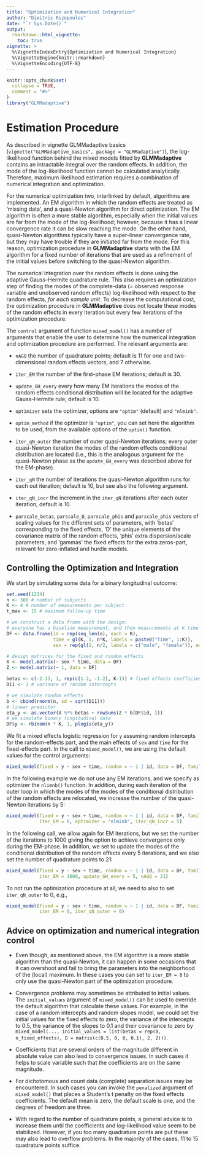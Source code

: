 ---
title: "Optimization and Numerical Integration"
author: "Dimitris Rizopoulos"
date: "`r Sys.Date()`"
output:
  rmarkdown::html_vignette:
    toc: true
vignette: >
  %\VignetteIndexEntry{Optimization and Numerical Integration}
  %\VignetteEngine{knitr::rmarkdown}
  %\VignetteEncoding{UTF-8}
---

```{r setup, include = FALSE}
knitr::opts_chunk$set(
  collapse = TRUE,
  comment = "#>"
)
library("GLMMadaptive")
```

# Estimation Procedure
As described in vignette GLMMadaptive basics (`vignette("GLMMadaptive_basics", package = "GLMMadaptive")`), the log-likelihood function behind the mixed models fitted by **GLMMadaptive** contains an intractable integral over the random effects. In addition, the mode of the log-likelihood function cannot be calculated analytically. Therefore, maximum likelihood estimation requires a combination of numerical integration and optimization.

For the numerical optimization two, interlinked by default, algorithms are implemented. An EM algorithm in which the random effects are treated as 'missing data', and a quasi-Newton algorithm for direct optimization. The EM algorithm is often a more stable algorithm, especially when the initial values are far from the mode of the log-likelihood; however, because it has a linear convergence rate it can be slow reaching the mode. On the other hand, quasi-Newton algorithms typically have a super-linear convergence rate, but they may have trouble if they are initiated far from the mode. For this reason, optimization procedure in **GLMMadaptive** starts with the EM algorithm for a fixed number of iterations that are used as a refinement of the initial values before switching to the quasi-Newton algorithm. 

The numerical integration over the random effects is done using the adaptive Gauss-Hermite quadrature rule. This also requires an optimization step of finding the modes of the complete-data (= observed response variable and unobserved random effects) log-likelihood with respect to the random effects, *for each sample unit*. To decrease the computational cost, the optimization procedure in **GLMMadaptive** does not locate these modes of the random effects in every iteration but every few iterations of the optimization procedure. 

The `control` argument of function `mixed_model()` has a number of arguments that enable the user to determine how the numerical integration and optimization procedure are performed. The relevant arguments are:

- `nAGQ` the number of quadrature points; default is 11 for one and two-dimensional random effects vectors, and 7 otherwise.

- `iter_EM` the number of the first-phase EM iterations; default is 30.

- `update_GH_every` every how many EM iterations the modes of the random effects conditional distribution will be located for the adaptive Gauss-Hermite rule; default is 10.

- `optimizer` sets the optimizer, options are `"optim"` (default) and `"nlminb"`.

- `optim_method` if the optimizer is `"optim"`, you can set here the algorithm to be used, from the available options of the `optim()` function.

- `iter_qN_outer` the number of outer quasi-Newton iterations; every outer quasi-Newton iteration the modes of the random effects conditional distribution are located (i.e., this is the analogous argument for the quasi-Newton phase as the `update_GH_every` was described above for the EM-phase).

- `iter_qN` the number of iterations the quasi-Newton algorithm runs for each out iteration; default is 10, but see also the following argument.

- `iter_qN_incr` the increment in the `iter_qN` iterations after each outer iteration; default is 10.

- `parscale_betas`, `parscale_D`, `parscale_phis` and `parscale_phis` vectors of scaling values for the different sets of parameters, with 'betas' corresponding to the fixed effects, 'D' the unique elements of the covariance matrix of the random effects, 'phis' extra dispersion/scale parameters, and 'gammas' the fixed effects for the extra zeros-part, relevant for zero-inflated and hurdle models.


## Controlling the Optimization and Integration
We start by simulating some data for a binary longitudinal outcome:
```{r, sim_data, eval = FALSE}
set.seed(1234)
n <- 300 # number of subjects
K <- 4 # number of measurements per subject
t_max <- 15 # maximum follow-up time

# we construct a data frame with the design: 
# everyone has a baseline measurement, and then measurements at K time points
DF <- data.frame(id = rep(seq_len(n), each = K),
                 time = gl(K, 1, n*K, labels = paste0("Time", 1:K)),
                 sex = rep(gl(2, n/2, labels = c("male", "female")), each = K))

# design matrices for the fixed and random effects
X <- model.matrix(~ sex * time, data = DF)
Z <- model.matrix(~ 1, data = DF)

betas <- c(-2.13, 1, rep(c(1.2, -1.2), K-1)) # fixed effects coefficients
D11 <- 1 # variance of random intercepts

# we simulate random effects
b <- cbind(rnorm(n, sd = sqrt(D11)))
# linear predictor
eta_y <- as.vector(X %*% betas + rowSums(Z * b[DF$id, ]))
# we simulate binary longitudinal data
DF$y <- rbinom(n * K, 1, plogis(eta_y))
```

We fit a mixed effects logistic regression for `y` assuming random intercepts for the random-effects part, and the main effects of `sex` and `time` for the fixed-effects part. In the call to `mixed_model()`, we are using the default values for the control arguments:
```{r, default_controls, eval = FALSE}
mixed_model(fixed = y ~ sex + time, random = ~ 1 | id, data = DF, family = binomial())
```

In the following example we do not use any EM iterations, and we specify as optimizer the `nlimnb()` function. In addition, during each iteration of the outer loop in which the modes of the modes of the conditional distribution of the random effects are relocated, we increase the number of the quasi-Newton iterations by 5:
```{r, noEM_nlminb, eval = FALSE}
mixed_model(fixed = y ~ sex + time, random = ~ 1 | id, data = DF, family = binomial(), 
            iter_EM = 0, optimizer = "nlminb", iter_qN_incr = 5)
```

In the following call, we allow again for EM iterations, but we set the number of the iterations to 1000 giving the option to achieve convergence only during the EM-phase. In addition, we set to update the modes of the conditional distribution of the random effects every 5 iterations, and we also set the number of quadrature points to 21:
```{r, onlyEM, eval = FALSE}
mixed_model(fixed = y ~ sex + time, random = ~ 1 | id, data = DF, family = binomial(), 
            iter_EM = 1000, update_GH_every = 5, nAGQ = 21)
```

To not run the optimization procedure at all, we need to also to set `iter_qN_outer` to 0, e.g.,
```{r, noOptimization, eval = FALSE}
mixed_model(fixed = y ~ sex + time, random = ~ 1 | id, data = DF, family = binomial(), 
            iter_EM = 0, iter_qN_outer = 0)
```

## Advice on optimization and numerical integration control

- Even though, as mentioned above, the EM algorithm is a more stable algorithm than the quasi-Newton, it can happen in some occasions that it can overshoot and fail to bring the parameters into the neighborhood of the (local) maximum. In these cases you can set to `iter_EM = 0` to only use the quasi-Newton part of the optimization procedure.

- Convergence problems may sometimes be attributed to initial values. The `initial_values` argument of `mixed_model()` can be used to override the default algorithm that calculate these values. For example, in the case of a random intercepts and random slopes model, we could set the initial values for the fixed effects to zero, the variance of the intercepts to 0.5, the variance of the slopes to 0.1 and their covariance to zero by `mixed_model(..., initial_values = list(betas = rep(0, n_fixed_effects), D = matrix(c(0.5, 0, 0, 0.1), 2, 2)))`.

- Coefficients that are several orders of the magnitude different in absolute value can also lead to convergence issues. In such cases it helps to scale variable such that the coefficients are on the same magnitude.

- For dichotomous and count data (complete) separation issues may be encountered. In such cases you can invoke the `penalized` argument of `mixed_model()` that places a Student's t penalty on the fixed effects coefficients. The default mean is zero, the default scale is one, and the degrees of freedom are three.

- With regard to the number of quadrature points, a general advice is to increase them until the coefficients and log-likelihood value seem to be stabilized. However, if you too many quadrature points are put these may also lead to overflow problems. In the majority of the cases, 11 to 15 quadrature points suffice.




